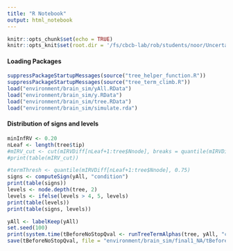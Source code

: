 ```yaml
---
title: "R Notebook"
output: html_notebook
---
```


```r
knitr::opts_chunk$set(echo = TRUE)
knitr::opts_knit$set(root.dir = '/fs/cbcb-lab/rob/students/noor/Uncertainity/treeTerminusScripts')
```


#### Loading Packages
```r
suppressPackageStartupMessages(source("tree_helper_function.R"))
suppressPackageStartupMessages(source("tree_term_climb.R"))
load("environment/brain_sim/yAll.RData")
load("environment/brain_sim/y.RData")
load("environment/brain_sim/tree.RData")
load("environment/brain_sim/simulate.rda")
```

#### Distribution of signs and levels
```r
minInfRV <- 0.20
nLeaf <- length(tree$tip)
#mIRV_cut <- cut(mIRVDiff[nLeaf+1:tree$Nnode], breaks = quantile(mIRVDiff[nLeaf+1:tree$Nnode], 0:4/4), include.lowest = T)
#print(table(mIRV_cut))

#termThresh <- quantile(mIRVDiff[nLeaf+1:tree$Nnode], 0.75)
signs <- computeSign(yAll, "condition")
print(table(signs))
levels <- node.depth(tree, 2)
levels <- ifelse(levels > 4, 5, levels)
print(table(levels))
print(table(signs, levels))
```

```r
yAll <- labelKeep(yAll)
set.seed(100)
print(system.time(tBeforeNoStopQval <- runTreeTermAlphas(tree, yAll, "condition", -10000, pCutOff = 0.05, pChild = 0.05, runType = c("b"), corr = c("qvalue"), alphas = c(0.01, 0.05, 0.10), cores = 3, compPThresh = T, cSign = F, temp=T)))
save(tBeforeNoStopQval, file = "environment/brain_sim/final1_NA/tBeforeNoStopQval.RData")
```